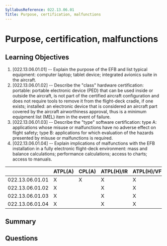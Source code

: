 ```yaml
---
SyllabusReference: 022.13.06.01
Title: Purpose, certification, malfunctions
---
```


# Purpose, certification, malfunctions

## Learning Objectives

1. [022.13.06.01.01] -- Explain the purpose of the EFB and list typical
   equipment: computer laptop; tablet device; integrated avionics suite in the
   aircraft.
2. [022.13.06.01.02] -- Describe the "class" hardware certification: portable:
   portable electronic device (PED) that can be used inside or outside the
   aircraft, is not part of the certified aircraft configuration and does not
   require tools to remove it from the flight-deck cradle, if one exists;
   installed: an electronic device that is considered an aircraft part covered
   by the aircraft airworthiness approval, thus is a minimum equipment list
   (MEL) item in the event of failure.
3. [022.13.06.01.03] -- Describe the "type" software certification: type A:
   applications whose misuse or malfunctions have no adverse effect on flight
   safety; type B: applications for which evaluation of the hazards presented by
   misuse or malfunctions is required.
4. [022.13.06.01.04] -- Explain implications of malfunctions with the EFB
   installation in a fully electronic flight-deck environment: mass and balance
   calculations; performance calculations; access to charts; access to manuals.

|                 | ATPL(A) | CPL(A) | ATPL(H)/IR | ATPL(H)/VFR | CPL(H) | IR  | CBIR(A) |
| --------------- | ------- | ------ | ---------- | ----------- | ------ | --- | ------- |
| 022.13.06.01.01 | X       | X      | X          | X           | X      | X   |         |
| 022.13.06.01.02 | X       |        | X          | X           |        |     |         |
| 022.13.06.01.03 | X       |        | X          | X           |        |     |         |
| 022.13.06.01.04 | X       |        | X          | X           |        |     |         |

## Summary

## Questions
